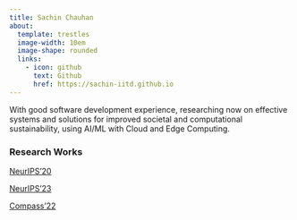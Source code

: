```yaml
---
title: Sachin Chauhan
about:
  template: trestles
  image-width: 10em
  image-shape: rounded
  links:
    - icon: github
      text: Github
      href: https://sachin-iitd.github.io
---
```


With good software development experience, researching now on effective systems and solutions for improved societal and computational sustainability, using AI/ML with Cloud and Edge Computing.

### Research Works

[NeurIPS'20](https://proceedings.neurips.cc/paper/2020/file/97e49161287e7a4f9b745366e4f9431b-Paper.pdf)

[NeurIPS'23](https://openreview.net/pdf?id=n2wW7goGky)

[Compass'22](https://www.cse.iitd.ac.in/~rijurekha/papers/compass22_traffic.pdf)
